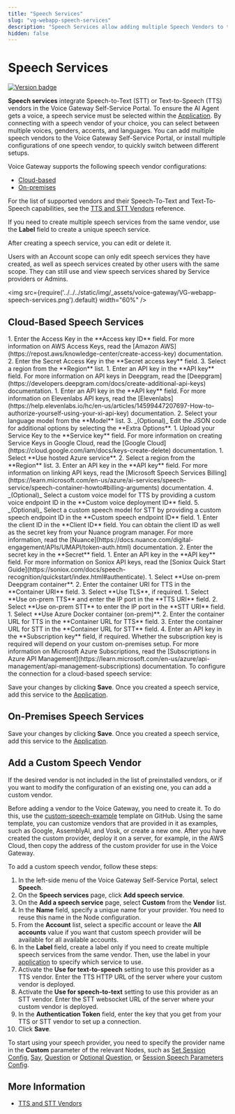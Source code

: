 ```yaml
---
title: "Speech Services" 
slug: "vg-webapp-speech-services" 
description: "Speech Services allow adding multiple Speech Vendors to the Voice Gateway portal"
hidden: false
---
```





# Speech Services

<a href="Updated"><img src="https://img.shields.io/badge/Updated_in-v4.77-blue" alt="Version badge" /></a>

**Speech services** integrate Speech-to-Text (STT) or Text-to-Speech (TTS) vendors in the Voice Gateway Self-Service Portal. To ensure the AI Agent gets a voice, a speech service must be selected within the [Application](./applications.mdx). By connecting with a speech vendor of your choice, you can select between multiple voices, genders, accents, and languages. You can add multiple speech vendors to the Voice Gateway Self-Service Portal, or install multiple configurations of one speech vendor, to quickly switch between different setups.

Voice Gateway supports the following speech vendor configurations:

- [Cloud-based](#cloud-based-speech-services)
- [On-premises](#on-premises-speech-services)

For the list of supported vendors and their Speech-To-Text and Text-To-Speech capabilities, see the [TTS and STT Vendors](../references/tts-and-stt-vendors.mdx) reference.

If you need to create multiple speech services from the same vendor, use the **Label** field to create a unique speech service.

After creating a speech service, you can edit or delete it.

Users with an Account scope can only edit speech services they have created, as well as speech services created by other users with the same scope. They can still use and view speech services shared by Service providers or Admins.

<img src={require('../../../static/img/_assets/voice-gateway/VG-webapp-speech-services.png').default} width="60%" />

## Cloud-Based Speech Services

<Tabs>
  <TabItem value="tab1" label="Amazon Polly" default>
    1. Enter the Access Key in the **Access key ID** field. For more information on AWS Access Keys, read the [Amazon AWS](https://repost.aws/knowledge-center/create-access-key) documentation.
    2. Enter the Secret Access Key in the **Secret access key** field.
    3. Select a region from the **Region** list.
  </TabItem>
  <TabItem value="tab2" label="Deepgram">
    1. Enter an API key in the **API key** field. For more information on API keys in Deepgram, read the [Deepgram](https://developers.deepgram.com/docs/create-additional-api-keys) documentation.
  </TabItem>
  <TabItem value="tab3" label="Elevenlabs">
    1. Enter an API key in the **API key** field. For more information on Elevenlabs API keys, read the [Elevenlabs](https://help.elevenlabs.io/hc/en-us/articles/14599447207697-How-to-authorize-yourself-using-your-xi-api-key) documentation.
    2. Select your language model from the **Model** list. 
    3. _(Optional)_ Edit the JSON code for additional options by selecting the **Extra Options**.
  </TabItem>
  <TabItem value="tab4" label="Google Speech Services">
    1. Upload your Service Key to the **Service key** field. For more information on creating Service Keys in Google Cloud, read the [Google Cloud](https://cloud.google.com/iam/docs/keys-create-delete) documentation.
  </TabItem>
  <TabItem value="tab5" label="Microsoft Azure Speech Services">
    1. Select **Use hosted Azure service**. 
    2. Select a region from the **Region** list.
    3. Enter an API key in the **API key** field. For more information on linking API keys, read the [Microsoft Speech Services Billing](https://learn.microsoft.com/en-us/azure/ai-services/speech-service/speech-container-howto#billing-arguments) documentation.
    4. _(Optional)_ Select a custom voice model for TTS by providing a custom voice endpoint ID in the **Custom voice deployment ID** field.
    5. _(Optional)_ Select a custom speech model for STT by providing a custom speech endpoint ID in the **Custom speech endpoint ID** field.
  </TabItem>
  <TabItem value="tab6" label="Nuance">
    1. Enter the client ID in the **Client ID** field. You can obtain the client ID as well as the secret key from your Nuance program manager. For more information, read the [Nuance](https://docs.nuance.com/digital-engagement/APIs/UMAPI/token-auth.html) documentation.
    2. Enter the secret key in the **Secret** field.
  </TabItem>
  <TabItem value="tab7" label="Soniox">
    1. Enter an API key in the **API key** field. For more information on Soniox API keys, read the [Soniox Quick Start Guide](https://soniox.com/docs/speech-recognition/quickstart/index.html#authenticate).

  </TabItem>
  <TabItem value="tab8" label="Deepgram">
    1. Select **Use on-prem Deepgram container**.
    2. Enter the container URI for TTS in the **Container URI** field.
    3. Select **Use TLS**, if required.

  </TabItem>
  <TabItem value="tab9" label="Nuance">
    1. Select **Use on-prem TTS** and enter the IP port in the **TTS URI** field.
    2. Select **Use on-prem STT** to enter the IP port in the **STT URI** field.
  
  </TabItem>
  <TabItem value="tab10" label="Microsoft Azure Speech Services">
    1. Select **Use Azure Docker container (on-prem)**.
    2. Enter the container URL for TTS in the **Container URL for TTS** field.
    3. Enter the container URL for STT in the **Container URL for STT** field.
    4. Enter an API key in the **Subscription key** field, if required. Whether the subscription key is required will depend on your custom on-premises setup. For more information on Microsoft Azure Subscriptions, read the [Subscriptions in Azure API Management](https://learn.microsoft.com/en-us/azure/api-management/api-management-subscriptions) documentation.

  </TabItem>
</Tabs>
To configure the connection for a cloud-based speech service:

<speechServicesHowto />

Save your changes by clicking **Save**.
Once you created a speech service, add this service to the [Application](./applications.mdx).

## On-Premises Speech Services

<speechServicesHowto />

Save your changes by clicking **Save**.
Once you created a speech service, add this service to the [Application](./applications.mdx).

## Add a Custom Speech Vendor

If the desired vendor is not included in the list of preinstalled vendors,
or if you want to modify the configuration of an existing one, you can add a custom vendor.

Before adding a vendor to the Voice Gateway, you need to create it.
To do this, use the [custom-speech-example](https://github.com/Cognigy/custom-speech-example/tree/main) template on GitHub.
Using the same template, you can customize vendors that are provided in it as examples, such as Google, AssemblyAI, and Vosk, or create a new one.
After you have created the custom provider, deploy it on a server,
for example, in the AWS Cloud, then copy the address of the custom provider for use in the Voice Gateway.

To add a custom speech vendor, follow these steps:

1. In the left-side menu of the Voice Gateway Self-Service Portal, select **Speech**.
2. On the **Speech services** page, click **Add speech service**.
3. On the **Add a speech service** page, select **Custom** from the **Vendor** list.
4. In the **Name** field, specify a unique name for your provider. You need to reuse this name in the Node configuration.
5. From the **Account** list, select a specific account or leave the **All accounts** value if you want that custom speech provider will be available for all available accounts.
6. In the **Label** field, create a label only if you need to create multiple speech services from the same vendor. Then, use the label in your [application](applications.mdx#add-additional-tts-and-stt-vendor) to specify which service to use.
7. Activate the **Use for text-to-speech** setting to use this provider as a TTS vendor. Enter the TTS HTTP URL of the server where your custom vendor is deployed. 
8. Activate the **Use for speech-to-text** setting to use this provider as an STT vendor. Enter the STT websocket URL of the server where your custom vendor is deployed.
9. In the **Authentication Token** field, enter the key that you get from your TTS or STT vendor to set up a connection. 
10. Click **Save**.

To start using your speech provider,
you need to specify the provider name in the **Custom** parameter of the relevant Nodes,
such as [Set Session Config](../../ai/build/node-reference/voice/voice-gateway/set-session-config.mdx),
[Say](../../ai/build/node-reference/basic/say.mdx), [Question](../../ai/build/node-reference/basic/question.mdx) or [Optional Question](../../ai/build/node-reference/basic/optional-question.mdx),
or [Session Speech Parameters Config](../../ai/build/node-reference/voice/generic/session-speech-parameters-config.mdx).

## More Information

- [TTS and STT Vendors](../references/tts-and-stt-vendors.mdx)